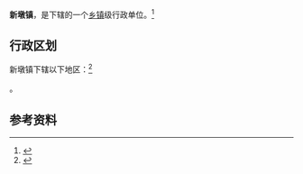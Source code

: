 {{中国乡级行政区|62/07/02/106/000}}

'''新墩镇'''，是{{PRC admin/fullname|62/07/02/106/000|3}}下辖的一个[[乡镇|乡镇]]级行政单位。<ref>{{PRC admin/ref sgc|{{PRC admin/parent|62/07/02/106/000}}}}</ref>

== 行政区划 ==

新墩镇下辖以下地区：<ref>{{PRC admin/ref sgc|62/07/02/106/000}}</ref>

{{PRC admin/children|62/07/02/106/000}}。

== 参考资料 ==

{{reflist}}

{{行政区划小作品}}
{{PRC admin/navcat|62/07/02/106/000}}